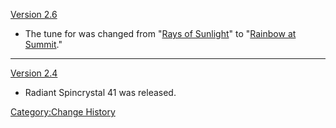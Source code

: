 [[Version 2.6]]
* The tune for was changed from "[[Rays of Sunlight]]" to "[[Rainbow at Summit]]."
----
[[Version 2.4]]
* Radiant Spincrystal 41 was released.
<noinclude>[[Category:Change History]]</noinclude>